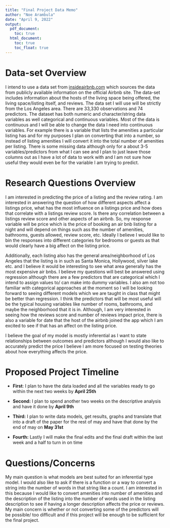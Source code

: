 ```yaml
---
title: "Final Project Data Memo"
author: "Noe Arambula"
date: "April 9, 2022"
output:
  pdf_document:
    toc: true
  html_document:
    toc: true
    toc_float: true
---
```


# Data-set Overview

I intend to use a data set from [insideairbnb.com](insideairbnb.com) which sources the data from publicly available information on the official Airbnb site. The data-set includes information about the hosts of the living space being offered, the living space/listing itself, and reviews. The data set I will use will be strictly from the Los Angeles area. There are 33,330 observations and 74 predictors. The dataset has both numeric and character/string data variables as well categorical and continuous variables. Most of the data is continuous and I will be able to change the data I need into continuous variables. For example there is a variable that lists the amenities a particular listing has and for my purposes I plan on converting that into a number, so instead of listing amenities I will convert it into the total number of amenities per listing. There is some missing data although only for a about 3-5 variables/predictors from what I can see and I plan to just leave those columns out as I have a lot of data to work with and I am not sure how useful they would even be for the variable I am trying to predict.

# Research Questions Overview

I am interested in predicting the price of a listing and the review rating. I am interested in answering the question of how different aspects affect a listings price, what has the most influence on a listings price and how does that correlate with a listings review score. Is there any correlation between a listings review score and other aspects of an airbnb. So, my response variable will be price which is the price of booking an air bnb listing for a night and will depend on things such ass the number of amenities, bathrooms, guests allowed, review score, etc. Ideally I believe I would like to bin the responses into different categories for bedrooms or guests as that would clearly have a big affect on the listing price.

Additionally, each listing also has the general area/neighborhood of Los Angeles that the listing is in such as Santa Monica, Hollywood, silver lake etc. and I believe it would be interesting to see what area generally has the most expensive air bnbs. I believe my questions will best be answered using regression although there are a few predictors that are categorical which I intend to assign values to/ can make into dummy variables. I also am not too familiar with categorical approaches at the moment so I will be looking forward to seeing different models which we are taught in class that might be better than regression. I think the predictors that will be most useful will be the typical housing variables like number of rooms, bathrooms, and maybe the neighborhood that it is in. Although, I am very interested in seeing how the reviews score and number of reviews impact price, there is also a variable for date that the host of the airbnb joined the app which I am excited to see if that has an affect on the listing price.

I believe the goal of my model is mostly inferential as I want to state relationships between outcomes and predictors although I would also like to accurately predict the price I believe I am more focused on testing theories about how everything affects the price.

# Proposed Project Timeline

-   **First**: I plan to have the data loaded and all the variables ready to go within the next two weeks by **April 25th**

-   **Second:** I plan to spend another two weeks on the descriptive analysis and have it done by **April 9th**

-   **Third:** I plan to write data models, get results, graphs and translate that into a draft of the paper for the rest of may and have that done by the end of may on **May 31st**

-   **Fourth:** Lastly I will make the final edits and the final draft within the last week and a half to turn in on time

# Questions/Concerns

My main question is what models are best suited for an inferential type model. I would also like to ask if there is a function or a way to convert a string into the number of words in that string like a count. I am interested in this because I would like to convert amenities into number of amenities and the description of the listing into the number of words used in the listing description to see if having a longer description affects the price or reviews. My main concern is whether or not converting some of the predictors will be possible/ too difficult and if this project will be enough to be sufficient for the final project.
